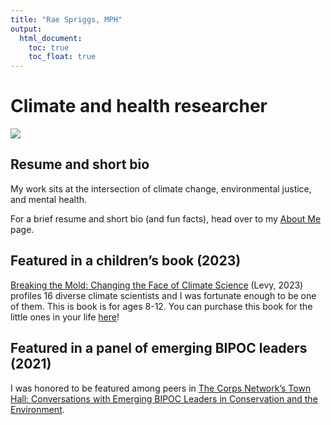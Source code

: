```yaml
---
title: "Rae Spriggs, MPH"
output: 
  html_document:
    toc: true
    toc_float: true
---
```


# Climate and health researcher

![](images/recent%20headshot%202020.JPG)

## Resume and short bio

My work sits at the intersection of climate change, environmental justice, and mental health.

For a brief resume and short bio (and fun facts), head over to my [About Me](about.html) page.

## Featured in a children's book (2023)

[Breaking the Mold: Changing the Face of Climate Science](https://holidayhouse.com/book/breaking-the-mold/) (Levy, 2023) profiles 16 diverse climate scientists and I was fortunate enough to be one of them. This is book is for ages 8-12. You can purchase this book for the little ones in your life [here](https://holidayhouse.com/book/breaking-the-mold/)!

## Featured in a panel of emerging BIPOC leaders (2021)

I was honored to be featured among peers in [The Corps Network's Town Hall: Conversations with Emerging BIPOC Leaders in Conservation and the Environment](https://www.youtube.com/watch?v=bW9d8TnLdpM&ab_channel=TheCorpsNetwork).

